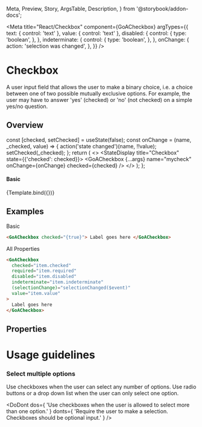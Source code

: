   Meta,
  Preview,
  Story,
  ArgsTable,
  Description,
} from '@storybook/addon-docs';


<Meta
  title="React/Checkbox"
  component={GoACheckbox}
  argTypes={{
    text: { control: 'text' },
    value: { control: 'text' },
    disabled: {
      control: {
        type: 'boolean',
      },
    },
    indeterminate: {
      control: {
        type: 'boolean',
      },
    },
    onChange: {
      action: 'selection was changed',
    },
  }}
/>

# Checkbox

A user input field that allows the user to make a binary choice, i.e. a choice between one of two possible mutually exclusive options. For example, the user may have to answer 'yes' (checked) or 'no' (not checked) on a simple yes/no question.

## Overview

  const [checked, setChecked] = useState(false);
  const onChange = (name, _checked, value) => {
    action('state changed')(name, !!value);
    setChecked(_checked);
  };
  return (
    <>
      <StateDisplay title="Checkbox" state={{'checked': checked}}>
        <GoACheckbox
          {...args}
          name="mycheck"
          onChange={onChange}
          checked={checked}
        />
      </StateDisplay>
    </>
  );
};

#### Basic

<Canvas>
  <Story
    name="Basic"
    height={200}
    args={{
      disabled: false,
      indeterminate: false,
      text: 'Checkbox 1',
    }}
  >
    {Template.bind({})}
  </Story>
</Canvas>

## Examples

Basic

```html
<GoACheckbox checked="{true}"> Label goes here </GoACheckbox>
```

All Properties

```html
<GoACheckbox
  checked="item.checked"
  required="item.required"
  disabled="item.disabled"
  indeterminate="item.indeterminate"
  (selectionChange)="selectionChanged($event)"
  value="item.value"
>
  Label goes here
</GoACheckbox>
```

## Properties

<Description of={GoACheckbox} />
<ArgsTable of={GoACheckbox} />

# Usage guidelines

### Select multiple options

Use checkboxes when the user can select any number of options. Use radio buttons or a drop down list when the user can only select one option.

<DoDont
  dos={
    'Use checkboxes when the user is allowed to select more than one option.'
  }
  donts={
    'Require the user to make a selection. Checkboxes should be optional input.'
  }
/>
